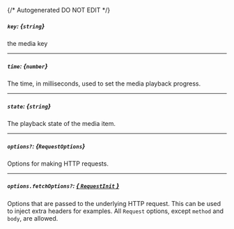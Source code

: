 {/* Autogenerated DO NOT EDIT  */}
##### `key`: *{`string`}*
the media key

---
##### `time`: *{`number`}*
The time, in milliseconds, used to set the media playback progress.

---
##### `state`: *{`string`}*
The playback state of the media item.

---
##### `options?`: *{`RequestOptions`}*
Options for making HTTP requests.

---
##### `options.fetchOptions?`: [*{ `RequestInit` }*](https://developer.mozilla.org/en-US/docs/Web/API/Request/Request#options)
Options that are passed to the underlying HTTP request. This can be used to inject extra headers for examples. All `Request` options, except `method` and `body`, are allowed.


